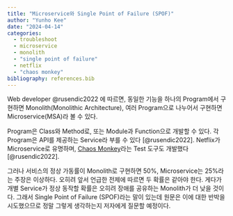```yaml
---
title: "Microservice와 Single Point of Failure (SPOF)"
author: "Yunho Kee"
date: "2024-04-14"
categories:
  - troubleshoot
  - microservice
  - monolith
  - "single point of failure"
  - netflix
  - "chaos monkey"
bibliography: references.bib
---
```


Web developer @rusendic2022 에 따르면, 동일한 기능을 하나의 Program에서 구현하면 Monolith(Monolithic Architecture), 여러 Program으로 나누어서 구현하면 Microservice(MSA)라 볼 수 있다.

Program은 Class와 Method로, 또는 Module과 Function으로 개발할 수 있다. 각 Program은 API를 제공하는 Service라 부를 수 있다 [@rusendic2022]. Netflix가 Microservice로 유명하며, [Chaos Monkey](https://github.com/netflix/chaosmonkey)라는 Test 도구도 개발했다 [@rusendic2022].

그러나 서비스의 정상 가동률이 Monolith로 구현하면 50%, Microservice는 25%라는 주장은 이상하다. 오히려 앞서 언급한 전제에 따르면 두 확률은 같아야 한다. 게다가 개별 Service가 정상 동작할 확률은 오히려 장애를 공유하는 Monolith가 더 낮을 것이다. 그래서 Single Point of Failure (SPOF)라는 말이 있는데 원문은 이에 대한 반박을 시도했으므로 정말 그렇게 생각하는지 저자에게 질문할 예정이다.